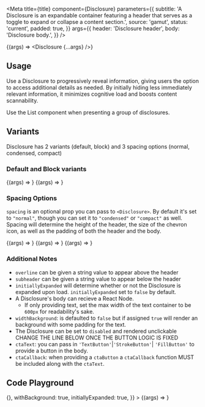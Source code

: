 
<Meta
  title={title}
  component={Disclosure}
  parameters={{
    subtitle:
      'A Disclosure is an expandable container featuring a header that serves as a toggle to expand or collapse a content section.',
    source: 'gamut',
    status: 'current',
    padded: true,
  }}
  args={{
    header: 'Disclosure header',
    body: 'Disclosure body.',
  }}
/>

<Story name="Disclosure">{(args) => <Disclosure {...args} />}</Story>

## Usage

Use a Disclosure to progressively reveal information, giving users the option to access additional details as needed. By initially hiding less immediately relevant information, it minimizes cognitive load and boosts content scannability.

Use the List component when presenting a group of disclosures.

## Variants

Disclosure has 2 variants (default, block) and 3 spacing options (normal, condensed, compact)

### Default and Block variants

<Canvas>
  <Story
    name="default"
    args={{
      header: 'Default variant',
      body: 'Notice the border and it uses the `background`',
    }}
  >
    {(args) => <Disclosure {...args} />}
  </Story>
</Canvas>

<Canvas>
  <Story
    name="block"
    args={{
      header: 'Block variant',
      body:
        'Notice the LACK of border and it uses the `background-current`. Set `variant="block"` to enable this styling.',
      variant: 'block',
    }}
  >
    {(args) => <Disclosure {...args} />}
  </Story>
</Canvas>

### Spacing Options

`spacing` is an optional prop you can pass to `<Disclosure>`. By default it's set to `"normal"`, though you can set it to `"condensed"` or `"compact"` as well. Spacing will determine the height of the header, the size of the chevron icon, as well as the padding of both the header and the body.

<Canvas>
  <Story
    name="Normal Spacing"
    args={{
      header: 'Normal spacing',
      body:
        'Lorem ipsum dolor sit amet consectetur. Ut consectetur adipiscing a donec sed volutpat. Tempor risus rhoncus quisque vel sit mattis. Accumsan vel posuere tortor sit mattis augue congue sit.',
    }}
  >
    {(args) => <Disclosure {...args} />}
  </Story>
</Canvas>

<Canvas>
  <Story
    name="Condensed spacing"
    args={{
      header: 'Condensed spacing',
      body:
        'Lorem ipsum dolor sit amet consectetur. Ut consectetur adipiscing a donec sed volutpat. Tempor risus rhoncus quisque vel sit mattis. Accumsan vel posuere tortor sit mattis augue congue sit.',
      spacing: 'condensed',
    }}
  >
    {(args) => <Disclosure {...args} />}
  </Story>
</Canvas>

<Canvas>
  <Story
    name="Compact spacing"
    args={{
      header: 'Compact Spacing',
      body:
        'Lorem ipsum dolor sit amet consectetur. Ut consectetur adipiscing a donec sed volutpat. Tempor risus rhoncus quisque vel sit mattis. Accumsan vel posuere tortor sit mattis augue congue sit.',
      spacing: 'compact',
    }}
  >
    {(args) => <Disclosure {...args} />}
  </Story>
</Canvas>

### Additional Notes

- `overline` can be given a string value to appear above the header
- `subheader` can be given a string value to appear below the header
- `initiallyExpanded` will determine whether or not the Disclosure is expanded upon load. `initiallyExpanded` set to `false` by default.
- A Disclosure's body can recieve a React Node.
  - If only providing text, set the max width of the text container to be `600px` for readability's sake.
- `widthBackground`: is defaulted to `false` but if assigned `true` will render an background with some padding for the text.
- The Disclosure can be set to `disabled` and rendered unclickable
  CHANGE THE LINE BELOW ONCE THE BUTTON LOGIC IS FIXED
- `ctaText`: you can pass in `'TextButton'`|`'StrokeButton'`| `'FillButton'` to provide a button in the body.
- `ctaCallback`: when providing a `ctaButton` a `ctaCallback` function MUST be included along with the `ctaText`.

## Code Playground

<Canvas>
  <Story
    name="Disclosure Playground"
    args={{
      header: "All the fixin's",
      body: `Lorem ipsum dolor sit amet consectetur. Ut consectetur adipiscing a donec sed volutpat. Tempor risus rhoncus quisque vel sit mattis. Accumsan vel posuere tortor sit mattis augue congue sit.`,
      overline: 'overline is text-secondary and fontFamily: accent',
      subheader: 'subheader is text-secondary',
      ctaText: 'Optional button - must include a callback!',
      ctaCallback: () => {},
      withBackground: true,
      initiallyExpanded: true,
    }}
  >
    {(args) => <Disclosure {...args} />}
  </Story>
</Canvas>

<PropsTable story="Disclosure Playground" />
